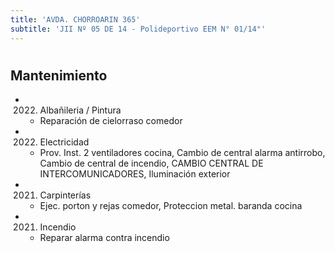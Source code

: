 ```yaml
---
title: 'AVDA. CHORROARIN 365'
subtitle: 'JII Nº 05 DE 14 - Polideportivo EEM N° 01/14°'
---
```


#


## Mantenimiento

*  (2022) Albañileria / Pintura 
    + Reparación de cielorraso comedor

*  (2022) Electricidad 
    + Prov. Inst. 2 ventiladores cocina, Cambio de central alarma antirrobo, Cambio de central de incendio, CAMBIO CENTRAL DE INTERCOMUNICADORES, Iluminación exterior

*  (2021) Carpinterías 
    + Ejec. porton y rejas comedor, Proteccion metal. baranda cocina

*  (2021) Incendio 
    + Reparar alarma contra incendio



